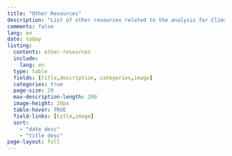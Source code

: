 ```yaml
---
title: "Other Resources"
description: "List of other resources related to the analysis for Climate Change, Decent Work and Workers Health"
comments: false
lang: en
date: today
listing:
  contents: other-resources
  include:
    lang: en
  type: table
  fields: [title,description, categories,image]
  categories: true
  page-size: 20
  max-description-length: 200
  image-height: 20px
  table-hover: TRUE
  field-links: [title,image]
  sort:
    - "date desc"
    - "title desc"
page-layout: full    
---
```

